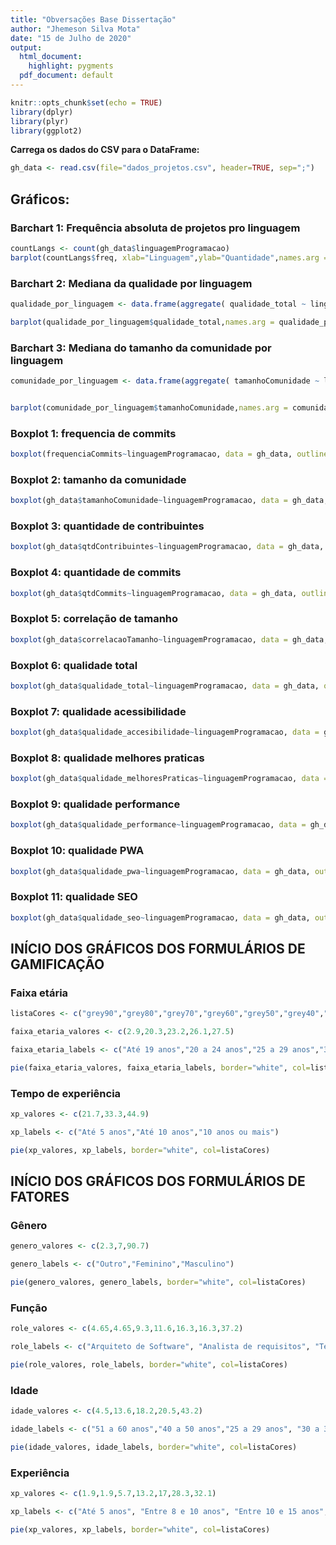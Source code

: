```yaml
---
title: "Obversações Base Dissertação"
author: "Jhemeson Silva Mota"
date: "15 de Julho de 2020"
output:
  html_document:
    highlight: pygments
  pdf_document: default
---
```


```r
knitr::opts_chunk$set(echo = TRUE)
library(dplyr)
library(plyr)
library(ggplot2)
```


**Carrega os dados do CSV para o DataFrame:**

```r
gh_data <- read.csv(file="dados_projetos.csv", header=TRUE, sep=";")
```

## Gráficos:


### Barchart 1: Frequência absoluta de projetos pro linguagem

```r
countLangs <- count(gh_data$linguagemProgramacao)
barplot(countLangs$freq, xlab="Linguagem",ylab="Quantidade",names.arg = countLangs$x)
```

### Barchart 2: Mediana da qualidade por linguagem
```r
qualidade_por_linguagem <- data.frame(aggregate( qualidade_total ~ linguagemProgramacao, gh_data, median ))

barplot(qualidade_por_linguagem$qualidade_total,names.arg = qualidade_por_linguagem$linguagemProgramacao, las=2)
```


### Barchart 3: Mediana do tamanho da comunidade por linguagem

```r
comunidade_por_linguagem <- data.frame(aggregate( tamanhoComunidade ~ linguagemProgramacao, gh_data, median ))


barplot(comunidade_por_linguagem$tamanhoComunidade,names.arg = comunidade_por_linguagem$linguagemProgramacao, las=2)
```

### Boxplot 1: frequencia de commits

```r
boxplot(frequenciaCommits~linguagemProgramacao, data = gh_data, outline=FALSE, las=2, xlab="", ylab="")

```

### Boxplot 2: tamanho da comunidade

```r
boxplot(gh_data$tamanhoComunidade~linguagemProgramacao, data = gh_data, outline=FALSE, las=2, xlab="", ylab="")
```

### Boxplot 3: quantidade de contribuintes

```r
boxplot(gh_data$qtdContribuintes~linguagemProgramacao, data = gh_data, outline=FALSE, las=2, xlab="", ylab="")
```

### Boxplot 4: quantidade de commits

```r
boxplot(gh_data$qtdCommits~linguagemProgramacao, data = gh_data, outline=FALSE, las=2, xlab="", ylab="")
```

### Boxplot 5: correlação de tamanho

```r
boxplot(gh_data$correlacaoTamanho~linguagemProgramacao, data = gh_data, outline=FALSE, las=2, xlab="", ylab="")
```

### Boxplot 6: qualidade total

```r
boxplot(gh_data$qualidade_total~linguagemProgramacao, data = gh_data, outline=FALSE, las=2, xlab="", ylab="")
```

### Boxplot 7: qualidade acessibilidade

```r
boxplot(gh_data$qualidade_accesibilidade~linguagemProgramacao, data = gh_data, outline=FALSE, las=2, xlab="", ylab="")
```

### Boxplot 8: qualidade melhores praticas

```r
boxplot(gh_data$qualidade_melhoresPraticas~linguagemProgramacao, data = gh_data, outline=FALSE, las=2, xlab="", ylab="")
```

### Boxplot 9: qualidade performance

```r
boxplot(gh_data$qualidade_performance~linguagemProgramacao, data = gh_data, outline=FALSE, las=2, xlab="", ylab="")
```


### Boxplot 10: qualidade PWA

```r
boxplot(gh_data$qualidade_pwa~linguagemProgramacao, data = gh_data, outline=FALSE, las=2, xlab="", ylab="")
```

### Boxplot 11: qualidade SEO

```r
boxplot(gh_data$qualidade_seo~linguagemProgramacao, data = gh_data, outline=FALSE, las=2, xlab="", ylab="")
```

## INÍCIO DOS GRÁFICOS DOS FORMULÁRIOS DE GAMIFICAÇÃO ##

### Faixa etária

```r
listaCores <- c("grey90","grey80","grey70","grey60","grey50","grey40","grey30","grey20", "grey15","grey10","grey5","grey0")

faixa_etaria_valores <- c(2.9,20.3,23.2,26.1,27.5)

faixa_etaria_labels <- c("Até 19 anos","20 a 24 anos","25 a 29 anos","30 a 39 anos","40 ou mais")

pie(faixa_etaria_valores, faixa_etaria_labels, border="white", col=listaCores)

```

### Tempo de experiência

```r
xp_valores <- c(21.7,33.3,44.9)

xp_labels <- c("Até 5 anos","Até 10 anos","10 anos ou mais")

pie(xp_valores, xp_labels, border="white", col=listaCores)

```

## INÍCIO DOS GRÁFICOS DOS FORMULÁRIOS DE FATORES ##

### Gênero

```r
genero_valores <- c(2.3,7,90.7)

genero_labels <- c("Outro","Feminino","Masculino")

pie(genero_valores, genero_labels, border="white", col=listaCores)

```

### Função

```r
role_valores <- c(4.65,4.65,9.3,11.6,16.3,16.3,37.2)

role_labels <- c("Arquiteto de Software", "Analista de requisitos", "Testador", "Redes e infraestrutura", "Gerente de Projetos", "Engenheiro de Software", "Desenvolvedor de Software")

pie(role_valores, role_labels, border="white", col=listaCores)

```

### Idade

```r
idade_valores <- c(4.5,13.6,18.2,20.5,43.2)

idade_labels <- c("51 a 60 anos","40 a 50 anos","25 a 29 anos", "30 a 39 anos", "20 a 24 anos")

pie(idade_valores, idade_labels, border="white", col=listaCores)

```

### Experiência

```r
xp_valores <- c(1.9,1.9,5.7,13.2,17,28.3,32.1)

xp_labels <- c("Até 5 anos", "Entre 8 e 10 anos", "Entre 10 e 15 anos", "Até 1 ano", "Entre 5 e 7 anos", "Mais de 15 anos", "Entre 2 e 4 anos")

pie(xp_valores, xp_labels, border="white", col=listaCores)

```